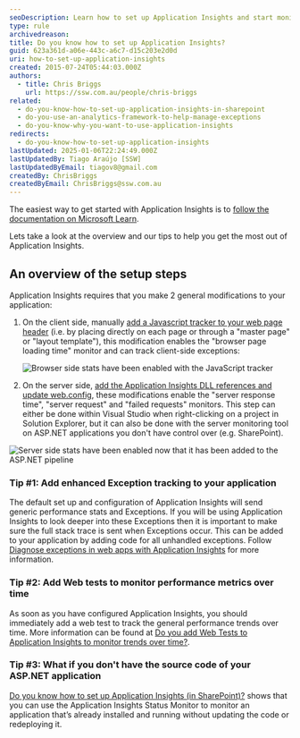 ```yaml
---
seoDescription: Learn how to set up Application Insights and start monitoring your application's performance, exceptions, and user behavior.
type: rule
archivedreason:
title: Do you know how to set up Application Insights?
guid: 623a361d-a06e-443c-a6c7-d15c203e2d0d
uri: how-to-set-up-application-insights
created: 2015-07-24T05:44:03.000Z
authors:
  - title: Chris Briggs
    url: https://ssw.com.au/people/chris-briggs
related:
  - do-you-know-how-to-set-up-application-insights-in-sharepoint
  - do-you-use-an-analytics-framework-to-help-manage-exceptions
  - do-you-know-why-you-want-to-use-application-insights
redirects:
  - do-you-know-how-to-set-up-application-insights
lastUpdated: 2025-01-06T22:24:49.000Z
lastUpdatedBy: Tiago Araújo [SSW]
lastUpdatedByEmail: tiagov8@gmail.com
createdBy: ChrisBriggs
createdByEmail: ChrisBriggs@ssw.com.au
---
```


The easiest way to get started with Application Insights is to [follow the documentation on Microsoft Learn](https://learn.microsoft.com/en-us/azure/azure-monitor/app/app-insights-overview).

Lets take a look at the overview and our tips to help you get the most out of Application Insights.
## An overview of the setup steps

Application Insights requires that you make 2 general modifications to your application:

1. On the client side, manually [add a Javascript tracker to your web page header](https://learn.microsoft.com/en-us/azure/azure-monitor/app/javascript-sdk?tabs=javascriptwebsdkloaderscript) (i.e. by placing directly on each page or through a "master page" or "layout template"), this modification enables the "browser page loading time" monitor and can track client-side exceptions:

   ![Browser side stats have been enabled with the JavaScript tracker](/uploads/rules/how-to-set-up-application-insights/app-insights-browser-loading-time.jpg)

2. On the server side, [add the Application Insights DLL references and update web.config](https://learn.microsoft.com/en-us/azure/azure-monitor/app/asp-net), these modifications enable the "server response time", "server request" and "failed requests" monitors. This step can either be done within Visual Studio when right-clicking on a project in Solution Explorer, but it can also be done with the server monitoring tool on ASP.NET applications you don't have control over (e.g. SharePoint).

  ![Server side stats have been enabled now that it has been added to the ASP.NET pipeline](/uploads/rules/how-to-set-up-application-insights/server-response-requests-failed-requests.jpg)

### Tip #1: Add enhanced Exception tracking to your application

The default set up and configuration of Application Insights will send generic performance stats and Exceptions. If you will be using Application Insights to look deeper into these Exceptions then it is important to make sure the full stack trace is sent when Exceptions occur. This can be added to your application by adding code for all unhandled exceptions. Follow [Diagnose exceptions in web apps with Application Insights](https://learn.microsoft.com/en-us/azure/azure-monitor/app/asp-net-exceptions) for more information.

### Tip #2: Add Web tests to monitor performance metrics over time

As soon as you have configured Application Insights, you should immediately add a web test to track the general performance trends over time. More information can be found at [Do you add Web Tests to Application Insights to monitor trends over time?](/do-you-add-web-tests-to-application-insights-to-montior-trends-over-time).

### Tip #3: What if you don't have the source code of your ASP.NET application

[Do you know how to set up Application Insights (in SharePoint)?](/application-insights-in-sharepoint) shows that you can use the Application Insights Status Monitor to monitor an application that’s already installed and running without updating the code or redeploying it.
